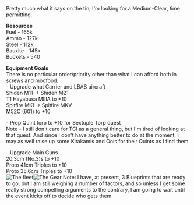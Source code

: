 Pretty much what it says on the tin; I'm looking for a Medium-Clear, time permitting.

'''Resources'''<br />
Fuel - 165k<br />
Ammo - 127k<br />
Steel - 112k<br />
Bauxite - 145k<br />
Buckets - 540

'''Equipment Goals'''<br />
There is no particular order/priority other than what I can afford both in screws and modfood.<br /> 
- Upgrade what Carrier and LBAS aircraft<br />
Shiden M11 -> Shiden M21<br />
T1 Hayabusa MIIIA to +10<br />
Spitfire MKI -> Spitfire MKV<br />
M52C (601) to +10

- Prep Quint torp to +10 for Sextuple Torp quest<br />
Note - I still don't care for TCI as a general thing, but I'm tired of looking at that quest. And since I don't have anything better to do at the moment, I may as well raise up some Kitakamis and Oois for their Quints as I find them

- Upgrade Main Guns<br />
20.3cm (No.3)s to +10<br />
Proto 41cm Triples to +10<br />
Proto 35.6cm Triples to +10<br />

[[File:Ship_List_2018-12-15.jpg|thumb|The fleet]][[File:Equipment_List_2018-12-15.jpg|thumb|The Gear]]
Note: I have, at present, 3 Blueprints that are ready to go, but I am still weighing a number of factors, and so unless I get some really strong compelling arguments to the contrary, I am going to wait until the event kicks off to decide who gets them.<ac_metadata title="Winter 2018 (2.0) San-Check"> </ac_metadata>